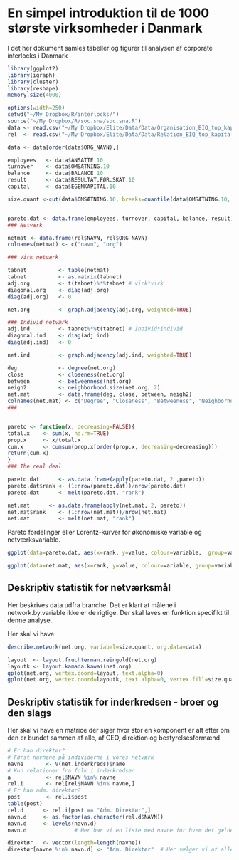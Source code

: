 En simpel introduktion til de 1000 største virksomheder i Danmark
========================================================

I det her dokument samles tabeller og figurer til analysen af corporate interlocks i Danmark


```r
library(ggplot2)
library(igraph)
library(cluster)
library(reshape)
memory.size(4000)

options(width=250)
setwd("~/My Dropbox/R/interlocks/")
source("~/My Dropbox/R/soc.sna/soc.sna.R")
data <- read.csv("~/My Dropbox/Elite/Data/Data/Organisation_BIQ_top_kapitalfonde.csv", sep="|", encoding="UTF-8")
rel  <- read.csv("~/My Dropbox/Elite/Data/Data/Relation_BIQ_top_kapitalfonde.csv", sep="|", encoding="UTF-8") 

data <- data[order(data$ORG_NAVN),]

employees   <- data$ANSATTE.10
turnover    <- data$OMSÆTNING.10
balance     <- data$BALANCE.10
result      <- data$RESULTAT.FØR.SKAT.10 
capital     <- data$EGENKAPITAL.10 

size.quant <-cut(data$OMSÆTNING.10, breaks=quantile(data$OMSÆTNING.10, na.rm=TRUE), include.lowest=TRUE, labels= c("1. Quantile: Smallest", "2. Quantile", "3. Quantile", "4. Quantile: Largest" ))


pareto.dat <- data.frame(employees, turnover, capital, balance, result)
### Netværk

netmat <- data.frame(rel$NAVN, rel$ORG_NAVN)
colnames(netmat) <- c("navn", "org")

### Virk netværk

tabnet          <- table(netmat)
tabnet          <- as.matrix(tabnet)
adj.org         <- t(tabnet)%*%tabnet # virk*virk
diagonal.org    <- diag(adj.org)
diag(adj.org)   <- 0

net.org         <- graph.adjacency(adj.org, weighted=TRUE)

### Individ netværk
adj.ind         <- tabnet%*%t(tabnet) # Individ*individ
diagonal.ind    <- diag(adj.ind)
diag(adj.ind)   <- 0

net.ind         <- graph.adjacency(adj.ind, weighted=TRUE)

deg             <- degree(net.org) 
close           <- closeness(net.org)
between         <- betweenness(net.org)
neigh2          <- neighborhood.size(net.org, 2)
net.mat         <- data.frame(deg, close, between, neigh2)
colnames(net.mat) <- c("Degree", "Closeness", "Betweeness", "Neighborhood")
###


pareto <- function(x, decreasing=FALSE){
total.x    <- sum(x, na.rm=TRUE)  
prop.x     <- x/total.x 
cum.x      <- cumsum(prop.x[order(prop.x, decreasing=decreasing)])
return(cum.x)
}
### The real deal

pareto.dat      <- as.data.frame(apply(pareto.dat, 2 ,pareto))
pareto.dat$rank <- (1:nrow(pareto.dat))/nrow(pareto.dat) 
pareto.dat      <- melt(pareto.dat, "rank")

net.mat      <- as.data.frame(apply(net.mat, 2, pareto))
net.mat$rank    <- (1:nrow(net.mat))/nrow(net.mat)
net.mat         <- melt(net.mat, "rank")
```

Pareto fordelinger eller Lorentz-kurver for økonomiske variable og netværksvariable.

```r
ggplot(data=pareto.dat, aes(x=rank, y=value, colour=variable,  group=variable)) + geom_line(aes(linetype=variable)) + theme_bw()

ggplot(data=net.mat, aes(x=rank, y=value, colour=variable, group=variable)) + geom_line(aes(linetype=variable)) + theme_bw()
```

## Deskriptiv statistik for netværksmål

Her beskrives data udfra branche. Det er klart at målene i network.by.variable ikke er de rigtige. Der skal laves en funktion specifikt til denne analyse.

Her skal vi have:


```r
describe.network(net.org, variabel=size.quant, org.data=data)
```

```r

layout  <- layout.fruchterman.reingold(net.org)
layoutk <- layout.kamada.kawai(net.org)
gplot(net.org, vertex.coord=layout, text.alpha=0)
gplot(net.org, vertex.coord=layoutk, text.alpha=0, vertex.fill=size.quant,edge.alpha=0.3, edge.size=0.3) + guides(fill = guide_legend(override.aes = list(shape = 21))) + labs(fill="Turnover: Quantiles")

```


## Deskriptiv statistik for inderkredsen - broer og den slags
Her skal vi have en matrice der siger hvor stor en komponent er alt efter om den er bundet sammen af alle, af CEO, direktion og bestyrelsesformænd


```r

# Er han direktør?
# Først navnene på individerne i vores netværk 
navne       <- V(net.inderkreds)$name
# Kun relationer fra folk i inderkredsen
a           <- rel$NAVN %in% navne
rel.i       <- rel[rel$NAVN %in% navne,]
# Er han adm. direktør?
post        <- rel.i$post
table(post)
rel.d      <- rel.i[post == "Adm. Direktør",]
navn.d     <- as.factor(as.character(rel.d$NAVN))
navn.d     <- levels(navn.d)
navn.d               # Her har vi en liste med navne for hvem det gælder at de er Adm. Direktører

direktør   <- vector(length=length(navne))
direktør[navne %in% navn.d] <- "Adm. Direktør"  # Her vælger vi at alle der har et "direktør navn" skal have et bestemt udfald.




```